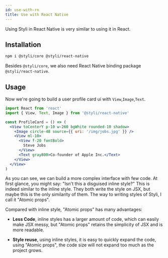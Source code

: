 ```yaml
---
id: use-with-rn
title: Use with React Native
---
```



Using Styli in React Native is very similar to using it in React.

## Installation

```bash
npm i @styli/core @styli/react-native
```

Besides `@styli/core`, we also need React Native binding package `@styli/react-native`.

## Usage

Now we're going to build a user profile card ui with `View`,`Image`,`Text`.

```jsx
import React from 'react'
import { View, Text, Image } from '@styli/react-native'

const ProfileCard = () => (
  <View toCenterY p-10 w-260 bgWhite rounded-10 shadow>
    <Image circle-48 source={{ uri: '/img/jobs.jpg' }} />
    <View ml-10>
      <View f-20 fontBold>
        Steve Jobs
      </View>
      <Text gray800>Co-founder of Apple Inc.</Text>
    </View>
  </View>
)
```

As you can see, we can build a more complex interface with few code. At first glance, you might say: "Isn't this a disguised inline style?" This is indeed similar to the inline style. They both write the style on JSX, but maybe this is the only similarity of them. The way to writing styles of Styli, I call it "Atomic props".

Compared with inline style, "Atomic props" has many advantages:

- **Less Code**, inline styles has a larger amount of code, which can easily make JSX messy, but "Atomic props" retains the simplicity of JSX and is more readable.

- **Style reuse**, using inline styles, it is easy to quickly expand the code, using "Atomic props", the code size will not expand too much as the project grows.
